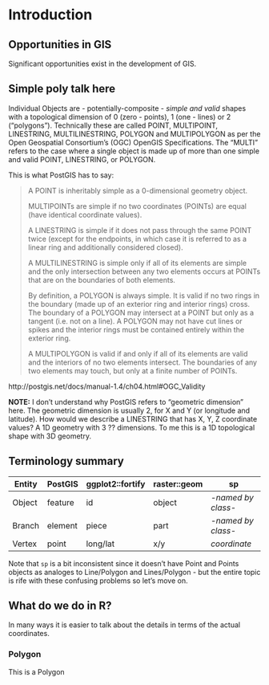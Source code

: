 # Introduction {#intro}


## Opportunities in GIS

Significant opportunities exist in the development of GIS. 

## Simple poly talk here



Individual Objects are - potentially-composite - *simple and valid* shapes with a topological dimension of 0 (zero - points), 1 (one - lines) or 2 ("polygons"). Technically these are called POINT, MULTIPOINT, LINESTRING,  MULTILINESTRING, POLYGON and MULTIPOLYGON as per the Open Geospatial Consortium’s (OGC) OpenGIS Specifications. The "MULTI" refers to the case where a single object is made up of more than one simple and valid POINT, LINESTRING, or POLYGON. 


This is what PostGIS has to say: 

> A POINT is inheritably simple as a 0-dimensional geometry object.
> 
> MULTIPOINTs are simple if no two coordinates (POINTs) are equal (have identical coordinate values).
> 
> A LINESTRING is simple if it does not pass through the same POINT twice (except for the endpoints, in which case it is referred to as a linear ring and additionally considered closed).
> 
> A MULTILINESTRING is simple only if all of its elements are simple and the only intersection between any two elements occurs at POINTs that are on the boundaries of both elements.
> 
> By definition, a POLYGON is always simple. It is valid if no two rings in the boundary (made up of an exterior ring and interior rings) cross. The boundary of a POLYGON may intersect at a POINT but only as a tangent (i.e. not on a line). A POLYGON may not have cut lines or spikes and the interior rings must be contained entirely within the exterior ring.
> 
> A MULTIPOLYGON is valid if and only if all of its elements are valid and the interiors of no two elements intersect. The boundaries of any two elements may touch, but only at a finite number of POINTs.


http://postgis.net/docs/manual-1.4/ch04.html#OGC_Validity

**NOTE:** I don't understand why PostGIS refers to "geometric dimension" here. The geometric dimension is usually 2, for X and Y (or longitude and latitude). How would we describe a LINESTRING that has X, Y, Z coordinate values? A 1D geometry with 3 ?? dimensions. To me this is a 1D topological shape with 3D geometry. 



## Terminology summary 

Entity | PostGIS | ggplot2::fortify | raster::geom | sp
-------|---------|------------------|--------------|------
Object | feature | id | object | *-named by class-*  
Branch | element | piece | part |  *-named by class-*  
Vertex | point   | long/lat | x/y | *coordinate*

Note that `sp` is a bit inconsistent since it doesn't have Point and Points objects as analoges to Line/Polygon and Lines/Polygon - but the entire topic is rife with these confusing problems so let's move on. 


## What do we do in R?

In many ways it is easier to talk about the details in terms of the actual coordinates.

### Polygon

This is a Polygon

```r


```



